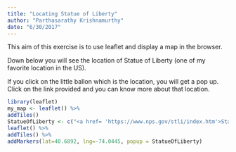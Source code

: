 ```yaml
---
title: "Locating Statue of Liberty"
author: "Parthasarathy Krishnamurthy"
date: "6/30/2017"
---
```


This aim of this exercise is to use leaflet and display a map in the browser. 

Down below you will see the location of Statue of Liberty (one of my favorite location in the US).

If you click on the little ballon which is the location, you will get a pop up. Click on the link provided and you can know more about that location.

```r
library(leaflet)
my_map <- leaflet() %>%
addTiles()
StatueOfLiberty <- c("<a href= 'https://www.nps.gov/stli/index.htm'>Statue of Liberty</a>")
leaflet() %>%
addTiles() %>%
addMarkers(lat=40.6892, lng=-74.0445, popup = StatueOfLiberty)
```
